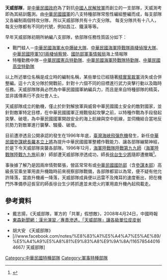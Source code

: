 {{multiple issues|

{{pov|time=2016-10-24T01:09:10+00:00}}
{{refimprove|time=2016-10-24T01:09:10+00:00}}
}}
'''天威部隊'''，是[[中華民國政府|中華民國政府]]為了對抗[[中國人民解放軍|中國人民解放軍]]而創立的一支部隊，天威測考即為其結訓鑑測。由[[中華民國國軍|中華民國國軍]]的八支特種部隊常態性編組整編而成，每支部隊又各編制兩個特攻分隊，所以天威部隊共有十六支分隊。 每支分隊共有十八人，每支分隊都有不同的代號，例如昌江、鐵漢等等。

早年天威部隊初期所納編八支部隊，依部隊任務性質區分如下： 
* 戰鬥蛙人－[[海軍水中爆破大隊|中華民國海軍水中爆破大隊]]、[[海軍陸戰隊兩棲偵搜大隊|中華民國海軍陸戰隊兩棲偵搜大隊]]、[[中華民國陸軍101兩棲偵察營|中華民國陸軍101兩棲偵察營]]、[[國防部軍事情報局|國防部軍事情報局]]海上情報隊 
* 特種勤務中隊－[[中華民國憲兵特勤隊|中華民國憲兵特勤隊]]、[[中華民國海軍陸戰隊特勤隊|中華民國海軍陸戰隊特勤隊]]、[[高空特種勤務中隊|中華民國高空特勤隊]]
以上所述單位名稱是成立時的編制名稱，某些單位已經隨著[[精實案|精實案]][[裁軍|裁軍]]消失或合併整編。這十六支分隊於開戰前，針對十六個不同的目標進行武力突擊行動以及臨時任務。天威部隊隊員必然為中華民國國軍納編兵力，而且是來自特種部隊的精英，並非謠傳素行不良社會人士。

天威部隊成立的動機，僅止於針對解放軍與威脅中華民國國土安全的敵對國家，並針對敵軍特定目標，在中華民國國軍正規戰發起攻擊之前，以特種作戰為手段發起突擊、破壞，為中華民國國軍開啟安全的海上航線與空中航線，並伺機結合當地反抗勢力對敵軍進行襲擊、騷擾、破壞。

目前遭滲透且公開承認的發生在1996年年底，[[臺灣海峽飛彈危機|臺灣海峽飛彈危機]]發生，新任[[中華民國參謀總長|中華民國參謀總長]][[羅本立|羅本立]][[上將|上將]]為提升中華民國國軍整體作戰能力、讓各部隊繃緊神經，於是下令天威部隊突襲各部隊。1996年12月，[[海軍陸戰隊陸戰第九九師|海軍陸戰隊陸戰第九九師]]（[[海軍陸戰隊陸戰九九旅|海軍陸戰隊陸戰九九旅]]前身）師部遭天威部隊滲透成功，師長[[徐台生|徐台生]][[少將|少將]]隨即遭撤職<ref>{{Cite web |url=https://www.chinatimes.com/realtimenews/20171225001807-260407 |title=比共軍還共軍！哨兵硬擋署長 是怕「天威部隊」 |access-date=2020-07-31 |archive-date=2021-08-03 |archive-url=https://web.archive.org/web/20210803115428/https://www.chinatimes.com/realtimenews/20171225001807-260407 |dead-url=no }}</ref>。

事後據了解乃是因兩岸情勢緊張，營區常常有或[[中華民國國防部|中華民國國防部]]（含[[國防部參謀本部|參謀本部]]）高級長官乘坐軍用直升機臨時前來視察部隊戰備，各部隊都習以為常，便不疑有他允許降落，當直升機甫一降落，天威部隊成員便以迅雷不及掩耳的速度衝出，把在機門外準備恭迎長官的師長徐台生少將抓進並未熄火的軍用直升機內起飛載走。

==參考資料==
*戴志揚，《天威部隊，軍方的「共軍」假想敵》，2008年4月24日，中國時報
*[http://www.nownews.com/2006/03/29/10844-1922906.htm 東森新聞網：漢光演習／專責滲透，「天威部隊」讓各級單位皮皮剉] {{Wayback|url=http://www.nownews.com/2006/03/29/10844-1922906.htm |date=20130529082741 }}

*胡大安 《天威部隊》
*[//www.facebook.com/notes/%E8%83%A1%E5%A4%A7%E5%AE%89/%E5%A4%A9%E5%A8%81%E9%83%A8%E9%9A%8A/1165785440164667/ 天威部隊]

[[Category:中華民國特種部隊|Category:中華民國特種部隊]]
[[Category:軍事特種部隊|Category:軍事特種部隊]]
